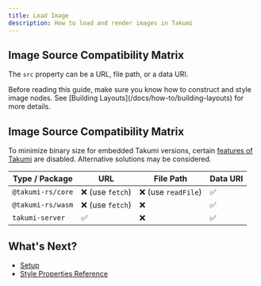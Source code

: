 ```yaml
---
title: Load Image
description: How to load and render images in Takumi
---
```


## Image Source Compatibility Matrix

The `src` property can be a URL, file path, or a data URI.

<Callout>
Before reading this guide, make sure you know how to construct and style image nodes. See [Building Layouts](/docs/how-to/building-layouts) for more details.
</Callout>

## Image Source Compatibility Matrix

To minimize binary size for embedded Takumi versions, certain [features of Takumi](https://docs.rs/crate/takumi/latest/features) are disabled. Alternative solutions may be considered.

| Type / Package   | URL | File Path         | Data URI |
|------------------|-----|------------------|----------|
| `@takumi-rs/core`| ❌ (use `fetch`)  | ❌ (use `readFile`) | ✅       |
| `@takumi-rs/wasm`| ❌ (use `fetch`)  | ❌               | ✅       |
| `takumi-server`  | ✅  | ❌               | ✅       |



## What's Next?

- [Setup](/docs/platforms/pick-your-platform)
- [Style Properties Reference](/docs/reference/style)
